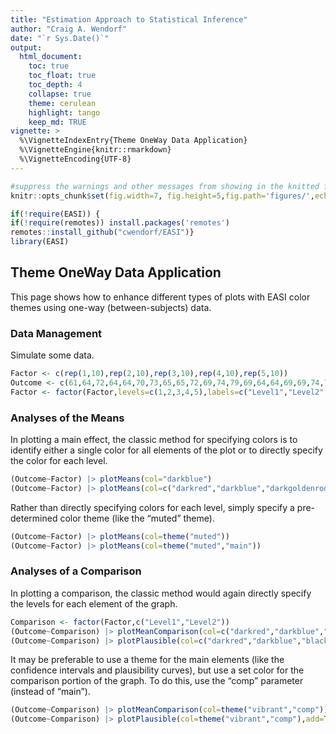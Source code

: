 ```yaml
---
title: "Estimation Approach to Statistical Inference"
author: "Craig A. Wendorf"
date: "`r Sys.Date()`"
output:
  html_document:
    toc: true
    toc_float: true
    toc_depth: 4
    collapse: true
    theme: cerulean
    highlight: tango
    keep_md: TRUE
vignette: >
  %\VignetteIndexEntry{Theme OneWay Data Application}
  %\VignetteEngine{knitr::rmarkdown}
  %\VignetteEncoding{UTF-8}
---
```


```r
#suppress the warnings and other messages from showing in the knitted file.
knitr::opts_chunk$set(fig.width=7, fig.height=5,fig.path='figures/',echo=TRUE,warning=FALSE,message=FALSE)
```

```r
if(!require(EASI)) {
if(!require(remotes)) install.packages('remotes')
remotes::install_github("cwendorf/EASI")}
library(EASI)
```

## Theme OneWay Data Application

This page shows how to enhance different types of plots with EASI color themes using one-way (between-subjects) data.

### Data Management

Simulate some data.
```r
Factor <- c(rep(1,10),rep(2,10),rep(3,10),rep(4,10),rep(5,10))
Outcome <- c(61,64,72,64,64,70,73,65,65,72,69,74,79,69,64,64,69,69,74,79,70,75,80,80,70,65,70,75,70,70,70,80,85,75,70,65,75,75,85,80,65,55,70,65,65,70,70,60,65,70)
Factor <- factor(Factor,levels=c(1,2,3,4,5),labels=c("Level1","Level2","Level3","Level4","Level5"))
```

### Analyses of the Means

In plotting a main effect, the classic method for specifying colors is to identify either a single color for all elements of the plot or to directly specify the color for each level.
```r
(Outcome~Factor) |> plotMeans(col="darkblue")
(Outcome~Factor) |> plotMeans(col=c("darkred","darkblue","darkgoldenrod","darkgreen","darkviolet"))
```

Rather than directly specifying colors for each level, simply specify a pre-determined color theme (like the "muted" theme).
```r
(Outcome~Factor) |> plotMeans(col=theme("muted"))
(Outcome~Factor) |> plotMeans(col=theme("muted","main"))
```

### Analyses of a Comparison

In plotting a comparison, the classic method would again directly specify the levels for each element of the graph.
```r
Comparison <- factor(Factor,c("Level1","Level2"))
(Outcome~Comparison) |> plotMeanComparison(col=c("darkred","darkblue","black"))
(Outcome~Comparison) |> plotPlausible(col=c("darkred","darkblue","black"),add=TRUE)
```

It may be preferable to use a theme for the main elements (like the confidence intervals and plausibility curves), but use a set color for the comparison portion of the graph. To do this, use the "comp" parameter (instead of "main").
```r
(Outcome~Comparison) |> plotMeanComparison(col=theme("vibrant","comp"))
(Outcome~Comparison) |> plotPlausible(col=theme("vibrant","comp"),add=TRUE)
```
